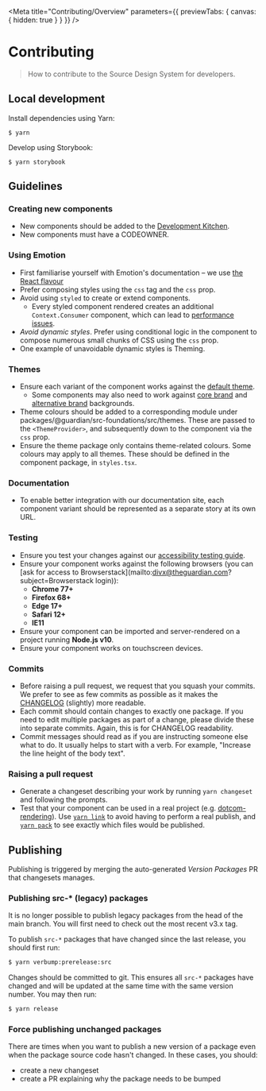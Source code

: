 
<Meta
	title="Contributing/Overview"
	parameters={{ previewTabs: { canvas: { hidden: true } } }}
/>

# Contributing

> How to contribute to the Source Design System for developers.

## Local development

Install dependencies using Yarn:

```shell
$ yarn
```

Develop using Storybook:

```shell
$ yarn storybook
```

## Guidelines

### Creating new components

-   New components should be added to the [Development Kitchen](https://github.com/guardian/source/tree/main/packages/%40guardian/source-react-components-development-kitchen).
-   New components must have a CODEOWNER.

### Using Emotion

-   First familiarise yourself with Emotion's documentation – we use [the React flavour](https://emotion.sh/docs/introduction#react)
-   Prefer composing styles using the `css` tag and the `css` prop.
-   Avoid using `styled` to create or extend components.
    -   Every styled component rendered creates an additional `Context.Consumer` component, which can lead to [performance issues](https://calendar.perfplanet.com/2019/the-unseen-performance-costs-of-css-in-js-in-react-apps/).
-   <em>Avoid dynamic styles</em>. Prefer using conditional logic in the
    component to compose numerous small chunks of CSS using the `css` prop.
-   One example of unavoidable dynamic styles is Theming.

### Themes

-   Ensure each variant of the component works against the [default theme](https://www.theguardian.design/2a1e5182b/p/1377a6-themes/b/293ddb).
    -   Some components may also need to work against [core brand](https://www.theguardian.design/2a1e5182b/p/1377a6-themes/b/4893db) and [alternative brand](https://www.theguardian.design/2a1e5182b/p/1377a6-themes/b/21c6cc) backgrounds.
-   Theme colours should be added to a corresponding module under packages/@guardian/src-foundations/src/themes. These are passed to the `<ThemeProvider>`, and subsequently down to the component via the `css` prop.
-   Ensure the theme package only contains theme-related colours. Some colours may apply to all themes. These should be defined in the component package, in `styles.tsx`.

### Documentation

-   To enable better integration with our documentation site, each component variant should be represented as a separate story at its own URL.

### Testing

-   Ensure you test your changes against our [accessibility testing guide](https://github.com/guardian/source/blob/main/.github/PULL_REQUEST_TEMPLATE.md#accessibility).
-   Ensure your component works against the following browsers (you can [ask for access to Browserstack](mailto:divx@theguardian.com?subject=Browserstack login)):
    -   **Chrome 77+**
    -   **Firefox 68+**
    -   **Edge 17+**
    -   **Safari 12+**
    -   **IE11**
-   Ensure your component can be imported and server-rendered on a project running **Node.js v10**.
-   Ensure your component works on touchscreen devices.

### Commits

-   Before raising a pull request, we request that you squash your commits. We prefer to see as few commits as possible as it makes the [CHANGELOG](https://github.com/guardian/source/blob/main/CHANGELOG.md) (slightly) more readable.
-   Each commit should contain changes to exactly one package. If you need to edit multiple packages as part of a change, please divide these into separate commits. Again, this is for CHANGELOG readability.
-   Commit messages should read as if you are instructing someone else what to do. It usually helps to start with a verb. For example, "Increase the line height of the body text".

### Raising a pull request

-   Generate a changeset describing your work by running `yarn changeset` and following the prompts.
-   Test that your component can be used in a real project (e.g. [dotcom-rendering](https://github.com/guardian/dotcom-rendering)). Use [`yarn link`](https://yarnpkg.com/en/docs/cli/link) to avoid having to perform a real publish, and [`yarn pack`](https://yarnpkg.com/en/docs/cli/pack) to see exactly which files would be published.

## Publishing

Publishing is triggered by merging the auto-generated _Version Packages_ PR that changesets manages.

### Publishing src-\* (legacy) packages

It is no longer possible to publish legacy packages from the head of the main
branch. You will first need to check out the most recent v3.x tag.

To publish `src-*` packages that have changed since the last release, you should
first run:

```sh
$ yarn verbump:prerelease:src
```

Changes should be committed to git. This ensures all `src-*` packages have
changed and will be updated at the same time with the same version number. You
may then run:

```sh
$ yarn release
```

### Force publishing unchanged packages

There are times when you want to publish a new version of a package even
when the package source code hasn't changed. In these cases, you should:

-   create a new changeset
-   create a PR explaining why the package needs to be bumped

